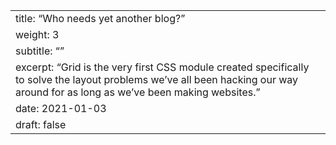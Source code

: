 ---
title: "Who needs yet another blog?"
weight: 3
subtitle: ""
excerpt: "Grid is the very first CSS module created specifically to solve the layout problems we’ve all been hacking our way around for as long as we’ve been making websites."
date: 2021-01-03
draft: false
---